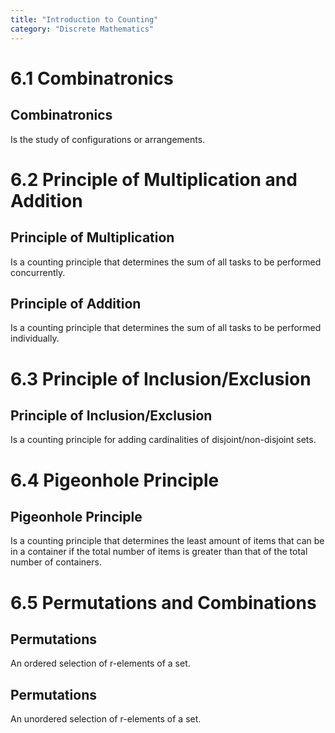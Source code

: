 ```yaml
---
title: "Introduction to Counting"
category: "Discrete Mathematics"
---
```


# 6.1 Combinatronics

## Combinatronics
Is the study of configurations or arrangements.

# 6.2 Principle of Multiplication and Addition

## Principle of Multiplication
Is a counting principle that determines the sum of all tasks to be 
performed concurrently.

## Principle of Addition
Is a counting principle that determines the sum of all tasks to be 
performed individually.

# 6.3 Principle of Inclusion/Exclusion

## Principle of Inclusion/Exclusion
Is a counting principle for adding cardinalities of disjoint/non-disjoint 
sets.

# 6.4 Pigeonhole Principle

## Pigeonhole Principle
Is a counting principle that determines the least amount of items that can 
be in a container if the total number of items is greater than that of the 
total number of containers.

# 6.5 Permutations and Combinations

## Permutations
An ordered selection of r-elements of a set.

## Permutations
An unordered selection of r-elements of a set.